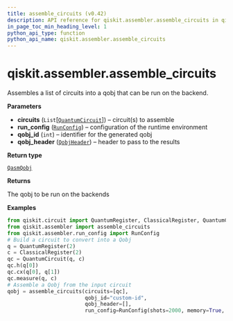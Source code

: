 ```yaml
---
title: assemble_circuits (v0.42)
description: API reference for qiskit.assembler.assemble_circuits in qiskit v0.42
in_page_toc_min_heading_level: 1
python_api_type: function
python_api_name: qiskit.assembler.assemble_circuits
---
```


<span id="qiskit-assembler-assemble-circuits" />

# qiskit.assembler.assemble\_circuits

<Function id="qiskit.assembler.assemble_circuits" isDedicatedPage={true} github="https://github.com/qiskit/qiskit/tree/stable/0.23/qiskit/assembler/assemble_circuits.py" signature="assemble_circuits(circuits, run_config, qobj_id, qobj_header)">
  Assembles a list of circuits into a qobj that can be run on the backend.

  **Parameters**

  *   **circuits** (`List`\[[`QuantumCircuit`](qiskit.circuit.QuantumCircuit "qiskit.circuit.quantumcircuit.QuantumCircuit")]) – circuit(s) to assemble
  *   **run\_config** ([`RunConfig`](qiskit.assembler.RunConfig "qiskit.assembler.run_config.RunConfig")) – configuration of the runtime environment
  *   **qobj\_id** (`int`) – identifier for the generated qobj
  *   **qobj\_header** ([`QobjHeader`](qiskit.qobj.QobjHeader "qiskit.qobj.common.QobjHeader")) – header to pass to the results

  **Return type**

  [`QasmQobj`](qiskit.qobj.QasmQobj "qiskit.qobj.qasm_qobj.QasmQobj")

  **Returns**

  The qobj to be run on the backends

  **Examples**

  ```python
  from qiskit.circuit import QuantumRegister, ClassicalRegister, QuantumCircuit
  from qiskit.assembler import assemble_circuits
  from qiskit.assembler.run_config import RunConfig
  # Build a circuit to convert into a Qobj
  q = QuantumRegister(2)
  c = ClassicalRegister(2)
  qc = QuantumCircuit(q, c)
  qc.h(q[0])
  qc.cx(q[0], q[1])
  qc.measure(q, c)
  # Assemble a Qobj from the input circuit
  qobj = assemble_circuits(circuits=[qc],
                           qobj_id="custom-id",
                           qobj_header=[],
                           run_config=RunConfig(shots=2000, memory=True, init_qubits=True))
  ```
</Function>

